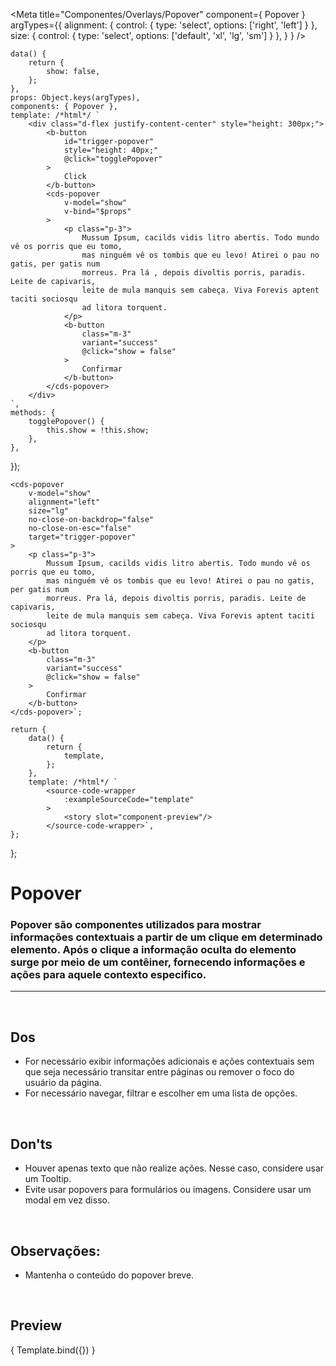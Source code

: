 
<Meta
	title="Componentes/Overlays/Popover"
	component={ Popover }
	argTypes={{
		alignment: { control: { type: 'select', options: ['right', 'left'] } },
		size: { control: { type: 'select', options: ['default', 'xl', 'lg', 'sm'] } },
	}
}
/>

	data() {
		return {
			show: false,
		};
	},
	props: Object.keys(argTypes),
	components: { Popover },
	template: /*html*/ `
		<div class="d-flex justify-content-center" style="height: 300px;">
			<b-button
				id="trigger-popover"
				style="height: 40px;"
				@click="togglePopover"
			>
				Click
			</b-button>
			<cds-popover
				v-model="show"
				v-bind="$props"
			>
				<p class="p-3">
					Mussum Ipsum, cacilds vidis litro abertis. Todo mundo vê os porris que eu tomo,
					mas ninguém vê os tombis que eu levo! Atirei o pau no gatis, per gatis num
					morreus. Pra lá , depois divoltis porris, paradis. Leite de capivaris,
					leite de mula manquis sem cabeça. Viva Forevis aptent taciti sociosqu
					ad litora torquent.
				</p>
				<b-button
					class="m-3"
					variant="success"
					@click="show = false"
				>
					Confirmar
				</b-button>
			</cds-popover>
		</div>
	`,
	methods: {
		togglePopover() {
			this.show = !this.show;
		},
	},
});

	<cds-popover
		v-model="show"
		alignment="left"
		size="lg"
		no-close-on-backdrop="false"
		no-close-on-esc="false"
		target="trigger-popover"
	>
		<p class="p-3">
			Mussum Ipsum, cacilds vidis litro abertis. Todo mundo vê os porris que eu tomo,
			mas ninguém vê os tombis que eu levo! Atirei o pau no gatis, per gatis num
			morreus. Pra lá, depois divoltis porris, paradis. Leite de capivaris,
			leite de mula manquis sem cabeça. Viva Forevis aptent taciti sociosqu
			ad litora torquent.
		</p>
		<b-button
			class="m-3"
			variant="success"
			@click="show = false"
		>
			Confirmar
		</b-button>
	</cds-popover>`;

	return {
		data() {
			return {
				template,
			};
		},
		template: /*html*/ `
			<source-code-wrapper
				:exampleSourceCode="template"
			>
				<story slot="component-preview"/>
			</source-code-wrapper>`,
	};
};


# Popover

### Popover são componentes utilizados para mostrar informações contextuais a partir de um clique em determinado elemento. Após o clique a informação oculta do elemento surge por meio de um contêiner, fornecendo informações e ações para aquele contexto especifico.
---
<br />

## Dos
- For necessário exibir informações adicionais e ações contextuais sem que seja necessário transitar entre páginas ou remover o foco do usuário da página.
- For necessário navegar, filtrar e escolher em uma lista de opções.

<br />

## Don'ts
- Houver apenas texto que não realize ações. Nesse caso, considere usar um Tooltip.
- Evite usar popovers para formulários ou imagens. Considere usar um modal em vez disso.

<br />

## Observações:
- Mantenha o conteúdo do popover breve.

<br />

## Preview

<Canvas>
	<Story
		name="Popover"
		decorators={[docsDecorator]}
		args={{
			alignment: 'left',
			size: 'lg',
			noCloseOnBackdrop: false,
			noCloseOnEsc: false,
			target: 'trigger-popover',
		}}
	>
		{ Template.bind({}) }
	</Story>
</Canvas>

<ArgsTable story="Popover" />